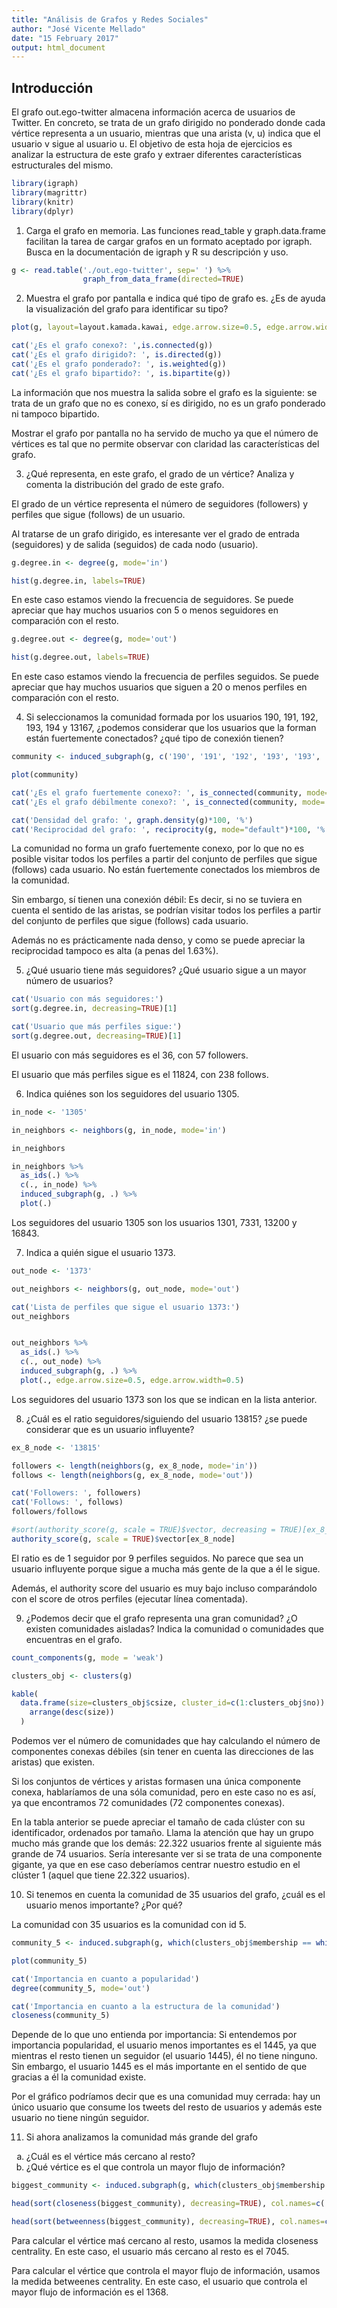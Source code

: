 ```yaml
---
title: "Análisis de Grafos y Redes Sociales"
author: "José Vicente Mellado"
date: "15 February 2017"
output: html_document
---
```


## Introducción

El	 grafo	 out.ego-twitter almacena	 información	 acerca	 de	 usuarios	 de	 Twitter.	 En	 concreto,	 se	 trata	 de	 un	grafo	 dirigido	 no	 ponderado	 donde	 cada	 vértice	 representa	a	 un	usuario,	mientras	que	una	arista	(v, u) indica	que	el	usuario	v sigue	al	usuario	u. El	objetivo	 de	 esta	 hoja	 de	 ejercicios	 es	 analizar	 la	 estructura	 de	 este	 grafo	 y	 extraer	 diferentes	características	estructurales	del	mismo.

```r
library(igraph)
library(magrittr)
library(knitr)
library(dplyr)
```

1. Carga el grafo en memoria. Las funciones read_table y graph.data.frame facilitan la tarea de cargar grafos en un formato aceptado por igraph. Busca en la documentación de igraph y R su descripción y uso.

```r
g <- read.table('./out.ego-twitter', sep=' ') %>%
                graph_from_data_frame(directed=TRUE)
```

2. Muestra	 el	 grafo	 por	 pantalla e	 indica	 qué	 tipo	 de	 grafo	 es.	 ¿Es	 de	 ayuda	 la	 visualización	del	grafo para	identificar	su	tipo?

```r
plot(g, layout=layout.kamada.kawai, edge.arrow.size=0.5, edge.arrow.width=0.5, vertex.size=0.5, vertex.label.cex=0.5, vertex.label=NA) 

cat('¿Es el grafo conexo?: ',is.connected(g))
cat('¿Es el grafo dirigido?: ', is.directed(g))
cat('¿Es el grafo ponderado?: ', is.weighted(g))
cat('¿Es el grafo bipartido?: ', is.bipartite(g))
```

La información que nos muestra la salida sobre el grafo es la siguiente: se trata de un grafo que no es conexo, sí es dirigido, no es un grafo ponderado ni tampoco bipartido.

Mostrar el grafo por pantalla no ha servido de mucho ya que el número de vértices es tal que no permite observar con claridad las características del grafo. 


3. ¿Qué	 representa,	 en	 este	 grafo,	 el	 grado	 de	 un	 vértice?	 Analiza y	 comenta	 la	distribución	del	grado	de	este	grafo.


El grado de un vértice representa el número de seguidores (followers) y perfiles que sigue (follows) de un usuario.

Al tratarse de un grafo dirigido, es interesante ver el grado de entrada (seguidores) y de salida (seguidos) de cada nodo (usuario).

```r
g.degree.in <- degree(g, mode='in')

hist(g.degree.in, labels=TRUE)
```

En este caso estamos viendo la frecuencia de seguidores. Se puede apreciar que hay muchos usuarios con 5 o menos seguidores en comparación con el resto.

```r
g.degree.out <- degree(g, mode='out')

hist(g.degree.out, labels=TRUE)
```

En este caso estamos viendo la frecuencia de perfiles seguidos. Se puede apreciar que hay muchos usuarios que siguen a 20 o menos perfiles en comparación con el resto.


4. Si	seleccionamos	la	comunidad	 formada	por	los	usuarios	190,	191,	192,	193,	194	y	13167,	 ¿podemos	 considerar	 que	 los	 usuarios	 que	 la	 forman	 están	 fuertemente	conectados?	¿qué	tipo	de	conexión	tienen?

```r
community <- induced_subgraph(g, c('190', '191', '192', '193', '193', '194', '13167'))

plot(community)

cat('¿Es el grafo fuertemente conexo?: ', is_connected(community, mode='strong'))
cat('¿Es el grafo débilmente conexo?: ', is_connected(community, mode='weak'))

cat('Densidad del grafo: ', graph.density(g)*100, '%')
cat('Reciprocidad del grafo: ', reciprocity(g, mode="default")*100, '%')
```

La comunidad no forma un grafo fuertemente conexo, por lo que no es posible visitar todos los perfiles a partir del conjunto de perfiles que sigue (follows) cada usuario. No están fuertemente conectados los miembros de la comunidad.

Sin embargo, sí tienen una conexión débil: Es decir, si no se tuviera en cuenta el sentido de las aristas, se podrían visitar todos los perfiles a partir del conjunto de perfiles que sigue (follows) cada usuario. 

Además no es prácticamente nada denso, y como se puede apreciar la reciprocidad tampoco es alta (a penas del 1.63%).


5. ¿Qué	 usuario	 tiene	 más	 seguidores?	 ¿Qué	 usuario	 sigue	 a	 un	 mayor	 número	 de	usuarios?

```r
cat('Usuario con más seguidores:')
sort(g.degree.in, decreasing=TRUE)[1]

cat('Usuario que más perfiles sigue:')
sort(g.degree.out, decreasing=TRUE)[1]
```

El usuario con más seguidores es el 36, con 57 followers.

El usuario que más perfiles sigue es el 11824, con 238 follows.


6. Indica	quiénes	son	los	seguidores	del	usuario	1305.

```r
in_node <- '1305'

in_neighbors <- neighbors(g, in_node, mode='in')

in_neighbors

in_neighbors %>%
  as_ids(.) %>%
  c(., in_node) %>%
  induced_subgraph(g, .) %>%
  plot(.)
```

Los seguidores del usuario 1305 son los usuarios 1301, 7331, 13200 y 16843.


7. Indica	a	quién	sigue	el	usuario	1373.

```r
out_node <- '1373'

out_neighbors <- neighbors(g, out_node, mode='out')

cat('Lista de perfiles que sigue el usuario 1373:')
out_neighbors


out_neighbors %>%
  as_ids(.) %>%
  c(., out_node) %>%
  induced_subgraph(g, .) %>%
  plot(., edge.arrow.size=0.5, edge.arrow.width=0.5)
```

Los seguidores del usuario 1373 son los que se indican en la lista anterior.


8. ¿Cuál	es	el	ratio	seguidores/siguiendo	del	usuario	13815? ¿se	puede	considerar	que	es	un	usuario	influyente?

```r
ex_8_node <- '13815'

followers <- length(neighbors(g, ex_8_node, mode='in'))
follows <- length(neighbors(g, ex_8_node, mode='out'))

cat('Followers: ', followers)
cat('Follows: ', follows)
followers/follows

#sort(authority_score(g, scale = TRUE)$vector, decreasing = TRUE)[ex_8_node]
authority_score(g, scale = TRUE)$vector[ex_8_node]
```

El ratio es de 1 seguidor por 9 perfiles seguidos. No parece que sea un usuario influyente porque sigue a mucha más gente de la que a él le sigue. 

Además, el authority score del usuario es muy bajo incluso comparándolo con el score de otros perfiles (ejecutar línea comentada).


9. ¿Podemos	 decir	 que	 el	 grafo	 representa	 una	 gran	 comunidad? ¿O	 existen	comunidades	 aisladas?	 Indica	 la	 comunidad	 o	 comunidades	 que	 encuentras	 en	 el	grafo.

```r
count_components(g, mode = 'weak')

clusters_obj <- clusters(g)

kable(
  data.frame(size=clusters_obj$csize, cluster_id=c(1:clusters_obj$no)) %>% 
    arrange(desc(size))
  )
```

Podemos ver el número de comunidades que hay calculando el número de componentes conexas débiles (sin tener en cuenta las direcciones de las aristas) que existen.

Si los conjuntos de vértices y aristas formasen una única componente conexa, hablaríamos de una sóla comunidad, pero en este caso no es así, ya que encontramos 72 comunidades (72 componentes conexas). 

En la tabla anterior se puede apreciar el tamaño de cada clúster con su identificador, ordenados por tamaño. Llama la atención que hay un grupo mucho más grande que los demás: 22.322 usuarios frente al siguiente más grande de 74 usuarios. Sería interesante ver si se trata de una componente gigante, ya que en ese caso deberíamos centrar nuestro estudio en el clúster 1 (aquel que tiene 22.322 usuarios). 

10. Si	tenemos	en	cuenta	la	comunidad de	35	usuarios del	grafo,	¿cuál	es	el	usuario	menos	importante?	¿Por	qué?

La comunidad con 35 usuarios es la comunidad con id 5.

```r
community_5 <- induced.subgraph(g, which(clusters_obj$membership == which(clusters_obj$csize == 35)))

plot(community_5)

cat('Importancia en cuanto a popularidad')
degree(community_5, mode='out')

cat('Importancia en cuanto a la estructura de la comunidad')
closeness(community_5)
```

Depende de lo que uno entienda por importancia: Si entendemos por importancia popularidad, el usuario menos importantes es el 1445, ya que mientras el resto tienen un seguidor (el usuario 1445), él no tiene ninguno. Sin embargo, el usuario 1445 es el más importante en el sentido de que gracias a él la comunidad existe.

Por el gráfico podríamos decir que es una comunidad muy cerrada: hay un único usuario que consume los tweets del resto de usuarios y además este usuario no tiene ningún seguidor.


11. Si	ahora	analizamos	la	comunidad	más	grande	del	grafo
a. ¿Cuál	es	el	vértice	más	cercano	al	resto?
b. ¿Qué	vértice	es	el	que	controla	un	mayor	flujo	de	información?

```r
biggest_community <- induced.subgraph(g, which(clusters_obj$membership == which.max(clusters_obj$csize)))

head(sort(closeness(biggest_community), decreasing=TRUE), col.names=c('Usuario y closeness centrality'))

head(sort(betweenness(biggest_community), decreasing=TRUE), col.names=c('Usuario y betweeness centrality'))
```

Para calcular el vértice maś cercano al resto, usamos la medida closeness centrality. En este caso, el usuario más cercano al resto es el 7045.

Para calcular el vértice que controla el mayor flujo de información, usamos la medida betweenes centrality. En este caso, el usuario que controla el mayor flujo de información es el 1368.